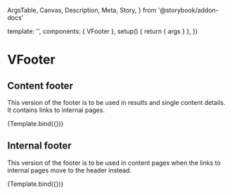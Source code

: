   ArgsTable,
  Canvas,
  Description,
  Meta,
  Story,
} from '@storybook/addon-docs'


<Meta title="Components/VFooter" components={VFooter} />

  template: '<VFooter v-bind="args" />',
  components: { VFooter },
  setup() {
    return { args }
  },
})

# VFooter

<Description of={VFooter} />

<ArgsTable of={VFooter} />

## Content footer

This version of the footer is to be used in results and single content details.
It contains links to internal pages.

<Canvas>
  <Story
    name="Content"
    height="200px"
    parameters={{ layout: 'fullscreen' }}
    args={{ mode: 'content' }}
  >
    {Template.bind({})}
  </Story>
</Canvas>

## Internal footer

This version of the footer is to be used in content pages when the links to
internal pages move to the header instead.

<Canvas>
  <Story
    name="Internal"
    height="200px"
    parameters={{ layout: 'fullscreen' }}
    args={{ mode: 'internal' }}
  >
    {Template.bind({})}
  </Story>
</Canvas>
